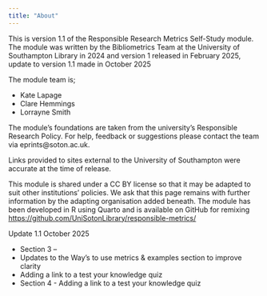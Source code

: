 ---
title: "About"
---

This is version 1.1 of the Responsible Research Metrics Self-Study module. The module was written by the Bibliometrics Team at the University of Southampton Library in 2024 and version 1 released in February 2025, update to version 1.1 made in October 2025

The module team is;

-   Kate Lapage
-   Clare Hemmings
-   Lorrayne Smith

The module's foundations are taken from the university's Responsible Research Policy. For help, feedback or suggestions please contact the team via eprints\@soton.ac.uk.

Links provided to sites external to the University of Southampton were accurate at the time of release.

This module is shared under a CC BY license so that it may be adapted to suit other institutions' policies. We ask that this page remains with further information by the adapting organisation added beneath. The module has been developed in R using Quarto and is available on GitHub for remixing <https://github.com/UniSotonLibrary/responsible-metrics/>

Update 1.1 October 2025

-  Section 3 – 	
  -   Updates to the Way’s to use metrics & examples section to improve clarity 
  -   Adding a link to a test your knowledge quiz
-  Section 4 -	Adding a link to a test your knowledge quiz


